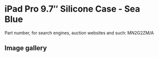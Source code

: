 # iPad Pro 9.7″ Silicone Case - Sea Blue

Part number, for search engines, auction websites and such: MN2G2ZM/A

## Image gallery

<div style={{ width: "768px" }}>
  <GalleryComponent
    images={[
      {
        original: "/everysource/MN2G2",
        thumbnail: "/everypreview/MN2G2",
      },
      {
        original: "/everysource/MN2G2_AV1_GOLD",
        thumbnail: "/everypreview/MN2G2_AV1_GOLD",
      },
      {
        original: "/everysource/MN2G2_AV1_ROSEGOLD",
        thumbnail: "/everypreview/MN2G2_AV1_ROSEGOLD",
      },
      {
        original: "/everysource/MN2G2_AV1_SILVER",
        thumbnail: "/everypreview/MN2G2_AV1_SILVER",
      },
      {
        original: "/everysource/MN2G2_AV1_SPACE_GRAY",
        thumbnail: "/everypreview/MN2G2_AV1_SPACE_GRAY",
      },
      {
        original: "/everysource/MN2G2_AV2",
        thumbnail: "/everypreview/MN2G2_AV2",
      },
      {
        original: "/everysource/MN2G2_AV3",
        thumbnail: "/everypreview/MN2G2_AV3",
      },
      {
        original: "/everysource/MN2G2_AV4",
        thumbnail: "/everypreview/MN2G2_AV4",
      }
    ]}
  />
</div>